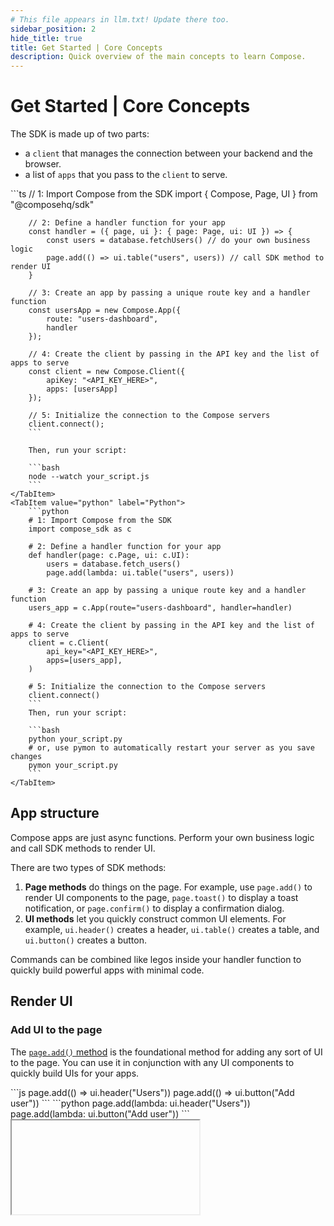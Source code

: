 ```yaml
---
# This file appears in llm.txt! Update there too.
sidebar_position: 2
hide_title: true
title: Get Started | Core Concepts
description: Quick overview of the main concepts to learn Compose.
---
```



# Get Started | Core Concepts

The SDK is made up of two parts:
- a `client` that manages the connection between your backend and the browser.
- a list of `apps` that you pass to the `client` to serve.

<Tabs groupId="sdkLanguage">
    <TabItem value="node" label="TypeScript / JavaScript">
        ```ts
        // 1: Import Compose from the SDK
        import { Compose, Page, UI } from "@composehq/sdk"

        // 2: Define a handler function for your app
        const handler = ({ page, ui }: { page: Page, ui: UI }) => {
            const users = database.fetchUsers() // do your own business logic
            page.add(() => ui.table("users", users)) // call SDK method to render UI
        }

        // 3: Create an app by passing a unique route key and a handler function
        const usersApp = new Compose.App({
            route: "users-dashboard",
            handler
        });

        // 4: Create the client by passing in the API key and the list of apps to serve
        const client = new Compose.Client({
            apiKey: "<API_KEY_HERE>",
            apps: [usersApp]
        });

        // 5: Initialize the connection to the Compose servers
        client.connect();
        ```

        Then, run your script:

        ```bash
        node --watch your_script.js
        ```
    </TabItem>
    <TabItem value="python" label="Python">
        ```python
        # 1: Import Compose from the SDK
        import compose_sdk as c

        # 2: Define a handler function for your app
        def handler(page: c.Page, ui: c.UI):
            users = database.fetch_users()
            page.add(lambda: ui.table("users", users))

        # 3: Create an app by passing a unique route key and a handler function
        users_app = c.App(route="users-dashboard", handler=handler)

        # 4: Create the client by passing in the API key and the list of apps to serve
        client = c.Client(
            api_key="<API_KEY_HERE>",
            apps=[users_app],
        )

        # 5: Initialize the connection to the Compose servers
        client.connect()
        ```
        Then, run your script:

        ```bash
        python your_script.py
        # or, use pymon to automatically restart your server as you save changes
        pymon your_script.py
        ```
    </TabItem>
</Tabs>

## App structure

Compose apps are just async functions. Perform your own business logic and call SDK methods to render UI.

There are two types of SDK methods:

1. **Page methods** do things on the page. For example, use `page.add()` to render UI components to the page, `page.toast()` to display a toast notification, or `page.confirm()` to display a confirmation dialog.
2. **UI methods** let you quickly construct common UI elements. For example, `ui.header()` creates a header, `ui.table()` creates a table, and `ui.button()` creates a button.

Commands can be combined like legos inside your handler function to quickly build powerful apps with minimal code.

## Render UI

### Add UI to the page

The [`page.add()` method](/page-actions/add) is the foundational method for adding any sort of UI to the page. You can use it in conjunction with any UI components to quickly build UIs for your apps.

<Tabs groupId="sdkLanguage">
    <TabItem value="node" label="TypeScript / JavaScript">
        ```js
        page.add(() => ui.header("Users"))
        page.add(() => ui.button("Add user"))
        ```
    </TabItem>
    <TabItem value="python" label="Python">
        ```python
        page.add(lambda: ui.header("Users"))
        page.add(lambda: ui.button("Add user"))
        ```
    </TabItem>
</Tabs>

<IFrame type="get-started-fundamentals-add-ui" heightPx={175} />

### Control the layout

<Tabs groupId="sdkLanguage" className="hide_tabs">
    <TabItem value="node" label="TypeScript / JavaScript">
Layout elements like `ui.stack()` and `ui.row()` let you [group and arrange child components](/guides/styling-your-app) on the page. Compose also offers opinionated layout components like `ui.card()` and `ui.distributedRow()` to help you quickly build complex layouts.
    </TabItem>
    <TabItem value="python" label="Python">
Layout elements like `ui.stack()` and `ui.row()` let you [group and arrange child components](/guides/styling-your-app) on the page. Compose also offers opinionated layout components like `ui.card()` and `ui.distributed_row()` to help you quickly build complex layouts.
    </TabItem>
</Tabs>

<Tabs groupId="sdkLanguage">
    <TabItem value="node" label="TypeScript / JavaScript">
        ```js
        page.add(() => ui.card(
            ui.distributedRow([
                ui.header("Users"),
                ui.button("Add user")
            ])
        ))
        ```
    </TabItem>
    <TabItem value="python" label="Python">
        ```python
        page.add(lambda: ui.card(
            ui.distributed_row([
                ui.header("Users"),
                ui.button("Add user")
            ])
        ))
        ```
    </TabItem>
</Tabs>

<IFrame type="get-started-fundamentals-control-layout" heightPx={150} />

### Re-render the UI

Easily create reactive apps by updating the UI with [`page.update()`](/page-actions/update). Compose will diff the previous UI against the new one and intelligently update any components that have changed.

<Tabs groupId="sdkLanguage">
    <TabItem value="node" label="TypeScript / JavaScript">
        ```js
        import { Compose, Page, UI } from "@composehq/sdk"

        function handler({ page, ui }: { page: Page, ui: UI }) {
            let count = 0;

            page.add(() => ui.stack([
                ui.header(`Count: ${count}`),
                ui.button("Increment", {
                    onClick: () => {
                        count += 1
                        // highlight-next-line
                        page.update()
                    }
                }),
            ]))
        }

        const app = new Compose.App({ route: "counter", handler })
        ```
    </TabItem>
    <TabItem value="python" label="Python">
        ```python
        import compose_sdk as c

        def handler(page: c.Page, ui: c.UI):
            count = 0

            def on_click():
                nonlocal count
                count += 1
                # highlight-next-line
                page.update()

            page.add(lambda: ui.stack([
                ui.header(f"Count: {count}"),
                ui.button("Increment", on_click=on_click),
            ]))

        counter_app = c.App(route="counter", handler=handler)
        ```
    </TabItem>

</Tabs>

<IFrame type="get-started-fundamentals-state" heightPx={200} />

:::note
When working with objects, you need to [reassign the variable itself](/page-actions/update#common-pitfalls) rather than just modifying a nested property for `page.update()` to detect the change.
:::

## Collect user input

### Input components

Compose offers an extensive set of inputs that make it easy to collect user input.

<Tabs groupId="sdkLanguage">
    <TabItem value="node" label="TypeScript / JavaScript">
        ```js
        page.add(() => ui.radioGroup("ice-cream", ["yes", "no"], { 
            label: "Do you like ice cream?", 
            onChange: (value) => page.toast(`You selected: ${value}`) 
        }))

        page.add(() => ui.textInput("name", { 
            label: "Enter your name", 
            onEnter: (name) => page.toast(`Hello, ${name}!`) 
        }))
        ```
    </TabItem>
    <TabItem value="python" label="Python">
        ```python
        page.add(lambda: ui.radio_group(
            "ice-cream", 
            ["yes", "no"], 
            label="Do you like ice cream?", 
            on_change=lambda value: page.toast(f"You selected: {value}")
        ))

        page.add(lambda: ui.text_input(
            "name",
            label="Enter your name", 
            on_enter=lambda name: page.toast(f"Hello, {name}!")
        ))
        ```
    </TabItem>
</Tabs>

<IFrame type="get-started-fundamentals-inputs" heightPx={260} />

:::note
Interactive UI components require a unique id as their first argument so Compose can correctly pass user interactions back to the component.
:::

### Forms

You can group inputs into [forms](/guides/forms) to add validation and receive the user input as a single, sanitized object.

<Tabs groupId="sdkLanguage">
    <TabItem value="node" label="TypeScript / JavaScript">
        ```js
        function validateForm(form) {
            if (form.age < 18 && form.role === "admin") {
                return "You must be at least 18 years old to be an admin."
            }
        }

        function submitForm(form) {
            createUser(form.email, form.role, form.age)
            page.toast("User created successfully!")
        }
        
        page.add(() => ui.form(
            "form-id", 
            [
                ui.emailInput("email"),
                ui.selectBox("role", ["Admin", "User", "Guest"]),
                ui.numberInput("age"),
            ], 
            { validate: validateForm, onSubmit: submitForm }
        ))
        ```
    </TabItem>
    <TabItem value="python" label="Python">
        ```python
        def validate(form):
            if form["age"] < 18 and form["role"] == "admin":
                return "You must be at least 18 years old to be an admin."
        
        def on_submit(form):
            createUser(form["email"], form["role"], form["age"])
            page.toast("User created successfully!")

        page.add(lambda: ui.form(
            "form-id", 
            [
                ui.email_input("email"),
                ui.select_box("role", ["Admin", "User", "Guest"]),
                ui.number_input("age"),
            ],
            validate=validate,
            on_submit=on_submit
        ))
        ```
    </TabItem>
</Tabs>

<IFrame type="get-started-fundamentals-forms" heightPx={375} />

### Feedback and loading states

Polished applications include feedback and loading states to keep users informed and confident that their actions are being processed.

For this, Compose includes two powerful abstractions: [`page.toast()`](/page-actions/toast) for displaying notifications, and [`page.loading()`](/page-actions/loading) for displaying a loading spinner.

<Tabs groupId="sdkLanguage">
    <TabItem value="node" label="TypeScript / JavaScript">
    ```ts
    function refundBilling(userId) {
        page.loading(true, { text: "Processing refund...", disableInteraction: true })

        try {
            await stripe.refundUser(userId)
            page.toast("Billing refunded successfully!", { appearance: "success" })
        } catch (error) {
            page.toast(error.message, { appearance: "error", title: "Error refunding billing" })
        } finally {
            page.loading(false)
        }
    }
    ```    
    </TabItem>
    <TabItem value="python" label="Python">
        ```python
        def refund_billing(user_id):
            page.loading(True, text="Processing refund...", disable_interaction=True)

            try:
                stripe.refund_user(user_id)
                page.toast("Billing refunded successfully!", appearance="success")
            except Exception as e:
                page.toast(str(e), appearance="error", title="Error refunding billing")
            finally:
                page.loading(False)
        ```
    </TabItem>
</Tabs>

<IFrame type="get-started-fundamentals-feedback-and-loading" heightPx={200} />

## Tables

Tables are a foundational part of most internal tools. Compose's [`ui.table()` component](/components/input/table) makes it easy to display, customize, and take action on tabular data.

<Tabs groupId="sdkLanguage">
    <TabItem value="node" label="TypeScript / JavaScript">
    ```js
    const customers = [{ name: "Apple", tier: "Enterprise", arr: 150000, onboarded: true }, /* ... */]

    ui.table(
        "customers-table",
        customers,
        { 
            actions: [
                { 
                    label: "Details", 
                    onClick: (row) => page.modal(() => ui.json(row), { title: "Customer Details" }) 
                }
            ],
            columns: [
                "name",
                { key: "tier", format: "tag" },
                { key: "arr", label: "ARR", format: "currency" },
                "onboarded"
            ],
        }
    )
    ```
    </TabItem>
    <TabItem value="python" label="Python">
    ```python
    customers = [
        { "name": "Apple", "tier": "Enterprise", "arr": 150000, "onboarded": True }
        # ...
    ]

    ui.table(
        "customers-table",
        customers,
        actions=[
            { 
                "label": "Details", 
                "on_click": lambda row: page.modal(lambda: ui.json(row), title="Customer Details") 
            }
        ],
        columns=[
            "name",
            { "key": "tier", "format": "tag" },
            { "key": "arr", "label": "ARR", "format": "currency" },
            "onboarded"
        ],
    )
    ```
    </TabItem>
</Tabs>

<IFrame type="components-input-table-core-concepts" heightPx={685} />

It's easy to connect your table to forms that enable you to create, update, and delete rows. See the [CRUD example app](/examples/crud-app) for a complete example.

## Charts

Compose includes powerful [charts](/components/chart/bar-chart) that make it easy to produce visualizations with your data.

<Tabs groupId="sdkLanguage">
    <TabItem value="node" label="TypeScript / JavaScript">
    ```js
    const salesData = [
      { month: "Jan", California: 95, Texas: 120, "New York": 310 },
      { month: "Feb", California: 105, Texas: 135, "New York": 290 },
      /* ... */
      { month: "Dec", California: 250, Texas: 300, "New York": 520 },
    ];

    page.add(() =>
      ui.barChart("sales-chart", salesData, {
        group: "month",
        series: ["California", "Texas", "New York"],
        groupMode: "grouped",
        label: "Monthly Sales by Region",
      })
    );
    ```
    </TabItem>
    <TabItem value="python" label="Python">
    ```python
    sales_data = [
      { "month": "Jan", "California": 95, "Texas": 120, "New York": 310 },
      { "month": "Feb", "California": 105, "Texas": 135, "New York": 290 },
      # ...
      { "month": "Dec", "California": 250, "Texas": 300, "New York": 520 },
    ]

    page.add(() =>
      ui.bar_chart(
        "sales-chart",
        sales_data,
        group="month",
        series=["California", "Texas", "New York"],
        group_mode="grouped",
        label="Monthly Sales by Region"
      )
    )
    ```
    </TabItem>
</Tabs>

<IFrame type="bar-chart-component" heightPx="520" />

## Integrate with AI tools

If you use Cursor, we highly recommend [indexing Compose's docs](/guides/ai-integration), then using AI to help you build your apps!

## Next Steps

That's it! We've covered Compose's core concepts in just a couple minutes.

Compose includes a comprehensive library of 40+ page methods, UI components, and more. It scales easily from simple tools to complex, multi-page applications. It's useful to refer to the [cheat sheet](https://app.composehq.com/app/025ac441-ea1d-42f3-9c39-9db492a8146a/compose-cheat-sheet) for a quick overview all the available features.

We also recommend joining the [Discord community](https://discord.gg/2ceKHSBuHH) to get help from engineers on the team and other users.

Now go forth and build something great!



